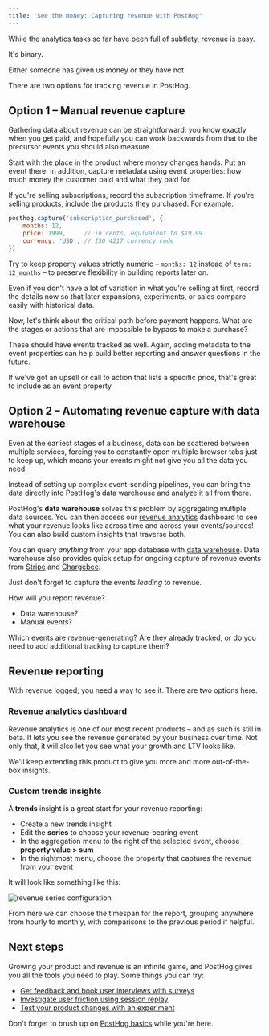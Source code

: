 ```yaml
---
title: "See the money: Capturing revenue with PostHog"
---
```



<AnalyticsPlannerTip />

While the analytics tasks so far have been full of subtlety, revenue is easy.

It's binary.

Either someone has given us money or they have not.

There are two options for tracking revenue in PostHog.

## Option 1 – Manual revenue capture

Gathering data about revenue can be straightforward: you know exactly when you get paid, and hopefully you can work backwards from that to the precursor events you should also measure.

Start with the place in the product where money changes hands. Put an event there. In addition, capture metadata using event properties: how much money the customer paid and what they paid for. 

If you're selling subscriptions, record the subscription timeframe. If you're selling products, include the products they purchased. For example:

```javascript
posthog.capture('subscription_purchased', {
	months: 12,
	price: 1999,     // in cents, equivalent to $19.99
	currency: 'USD', // ISO 4217 currency code
})
```

Try to keep property values strictly numeric – `months: 12` instead of `term: 12_months` – to preserve flexibility in building reports later on.

Even if you don't have a lot of variation in what you're selling at first, record the details now so that later expansions, experiments, or sales compare easily with historical data.

Now, let's think about the critical path before payment happens. What are the stages or actions that are impossible to bypass to make a purchase?

These should have events tracked as well. Again, adding metadata to the event properties can help build better reporting and answer questions in the future.

If we've got an upsell or call to action that lists a specific price, that's great to include as an event property

## Option 2 – Automating revenue capture with data warehouse

Even at the earliest stages of a business, data can be scattered between multiple services, forcing you to constantly open multiple browser tabs just to keep up, which means your events might not give you all the data you need. 

Instead of setting up complex event-sending pipelines, you can bring the data directly into PostHog's data warehouse and analyze it all from there.

PostHog's **data warehouse** solves this problem by aggregating multiple data sources. You can then access our [revenue analytics](/docs/web-analytics/revenue-analytics) dashboard to see what your revenue looks like across time and across your events/sources! You can also build custom insights that traverse both.

You can query *anything* from your app database with [data warehouse](/docs/data-warehouse/query). Data warehouse also provides quick setup for ongoing capture of revenue events from [Stripe](/docs/cdp/sources/stripe) and [Chargebee](/docs/cdp/sources/chargebee). 

Just don't forget to capture the events *leading* to revenue.

<CalloutBox icon="IconInfo" title="Planning revenue reporting">

How will you report revenue?

- Data warehouse?
- Manual events?

Which events are revenue-generating? Are they already tracked, or do you need to add additional tracking to capture them?

</CalloutBox>

## Revenue reporting

With revenue logged, you need a way to see it. There are two options here.

### Revenue analytics dashboard

Revenue analytics is one of our most recent products – and as such is still in beta. It lets you see the revenue generated by your business over time. Not only that, it will also let you see what your growth and LTV looks like.

<ProductScreenshot
    imageLight="https://res.cloudinary.com/dmukukwp6/image/upload/Screenshot_2025_04_22_at_15_18_52_079665efa3.png" 
    imageDark="https://res.cloudinary.com/dmukukwp6/image/upload/Screenshot_2025_04_22_at_15_18_35_71ced993e5.png"
    alt="Revenue analytics dashboard"
    classes="rounded"
/>

We'll keep extending this product to give you more and more out-of-the-box insights.

### Custom trends insights

A **trends** insight is a great start for your revenue reporting:

- Create a new trends insight  
- Edit the **series** to choose your revenue-bearing event  
- In the aggregation menu to the right of the selected event, choose **property value > sum**  
- In the rightmost menu, choose the property that captures the revenue from your event

It will look like something like this:

![revenue series configuration](https://res.cloudinary.com/dmukukwp6/image/upload/revenue_series_configuration_cfe291c330.png)

From here we can choose the timespan for the report, grouping anywhere from hourly to monthly, with comparisons to the previous period if helpful.

## Next steps

Growing your product and revenue is an infinite game, and PostHog gives you all the tools you need to play. Some things you can try:

- [Get feedback and book user interviews with surveys](/tutorials/feedback-interviews-site-apps)
- [Investigate user friction using session replay](/tutorials/filter-session-recordings)
- [Test your product changes with an experiment](/docs/experiments)

Don't forget to brush up on [PostHog basics](/docs/new-to-posthog/understand-posthog) while you're here.